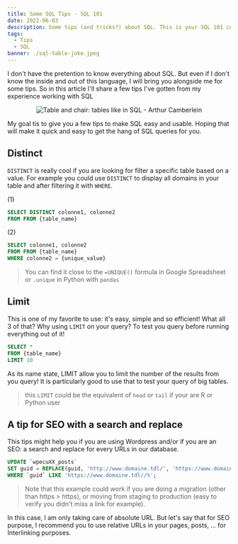 ```yaml
---
title: Some SQL Tips - SQL 101
date: 2022-06-03
description: Some tips (and tricks?) about SQL. This is your SQL 101 course alongside with me ;-) and this post will be updated on a regular basis
tags:
  - Tips
  - SQL
banner: ./sql-table-joke.jpeg
---
```


I don't have the pretention to know everything about SQL. But even if I don't know the inside and out of this language, I will bring you alongside me for some tips. So in this article I'll share a few tips I've gotten from my experience working with SQL

<p align="center">
  <img src="./sql-table-joke.jpeg" alt="Table and chair: tables like in SQL - Arthur Camberlein" title="Analogy for SQL table with a real table" />
</p>

My goal tis to give you a few tips to make SQL easy and usable. Hoping that will make it quick and easy to get the hang of SQL queries for you.

## Distinct

`DISTINCT` is really cool if you are looking for filter a specific table based on a value. For example you could use `DISTINCT` to display all domains in your table and after filtering it with `WHERE`.

(1)
```sql
SELECT DISTINCT colonne1, colonne2
FROM FROM {table_name}
```

(2)
```sql
SELECT colonne1, colonne2
FROM FROM {table_name}
WHERE colonne2 = {unique_value}
```

> You can find it close to the `=UNIQUE()` formula in Google Spreadsheet or `.unique` in Python with `pandas` 

## Limit

This is one of my favorite to use: it's easy, simple and so efficient! What all 3 of that? Why using `LIMIT` on your query? To test you query before running everything out of it!

```sql
SELECT *
FROM {table_name}
LIMIT 10
```

As its name state, LIMIT allow you to limit the number of the results from you query! It is particularly good to use that to test your query of big tables.

> this `LIMIT` could be the equivalent of `head` or `tail` if your are R or Python user

## A tip for SEO with a search and replace

This tips might help you if you are using Wordpress and/or if you are an SEO: a search and replace for every URLs in our database.

```sql
UPDATE `wpecuXX_posts` 
SET guid = REPLACE(guid, 'http://www.domaine.tdl/', 'https://www.domaine.tdl/') 
WHERE `guid` LIKE 'https://www.domaine.tdl//%';
```

> Note that this example could work if you are doing a migration (other than https > https), or moving from staging to production (easy to verify you didn't miss a link for example).

In this case, I am only taking care of absolute URL. But let's say that for SEO purpose, I recommend you to use relative URLs in your pages, posts, ... for Interlinking purposes.